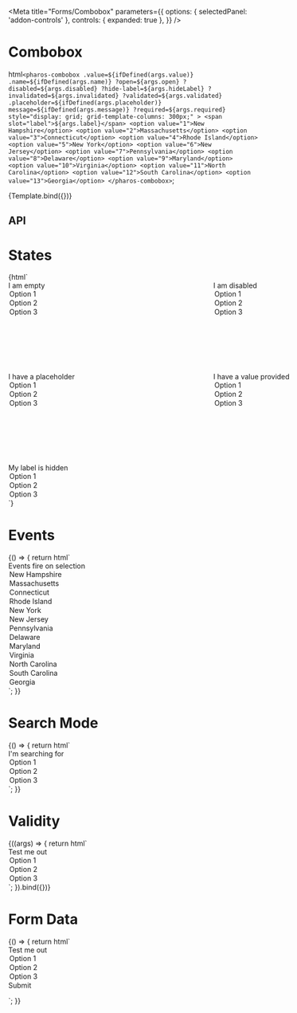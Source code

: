 

<Meta
  title="Forms/Combobox"
  parameters={{
    options: { selectedPanel: 'addon-controls' },
    controls: { expanded: true },
  }}
/>

# Combobox

<GuidelineLink path="combobox" />

  html`
    <pharos-combobox
      .value=${ifDefined(args.value)}
      .name=${ifDefined(args.name)}
      ?open=${args.open}
      ?disabled=${args.disabled}
      ?hide-label=${args.hideLabel}
      ?invalidated=${args.invalidated}
      ?validated=${args.validated}
      .placeholder=${ifDefined(args.placeholder)}
      message=${ifDefined(args.message)}
      ?required=${args.required}
      style="display: grid; grid-template-columns: 300px;"
    >
      <span slot="label">${args.label}</span>
      <option value="1">New Hampshire</option>
      <option value="2">Massachusetts</option>
      <option value="3">Connecticut</option>
      <option value="4">Rhode Island</option>
      <option value="5">New York</option>
      <option value="6">New Jersey</option>
      <option value="7">Pennsylvania</option>
      <option value="8">Delaware</option>
      <option value="9">Maryland</option>
      <option value="10">Virginia</option>
      <option value="11">North Carolina</option>
      <option value="12">South Carolina</option>
      <option value="13">Georgia</option>
    </pharos-combobox>
  `;

<Canvas withToolbar>
  <Story
    name="Base"
    args={{
      open: false,
      disabled: false,
      hideLabel: false,
      label: 'Combobox Label',
    }}
  >
    {Template.bind({})}
  </Story>
</Canvas>

## API

<ArgsTable of="pharos-combobox" />

# States

<Canvas withToolbar>
  <Story name="States">
    {html`
      <div style="display: grid; grid-gap: 7rem; grid-template-columns: repeat(2, 300px);">
        <pharos-combobox name="default">
          <span slot="label">I am empty</span>
          <option value="1">Option 1</option>
          <option value="2">Option 2</option>
          <option value="3">Option 3</option>
        </pharos-combobox>
        <pharos-combobox name="disabled" disabled>
          <span slot="label">I am disabled</span>
          <option value="1">Option 1</option>
          <option value="2">Option 2</option>
          <option value="3">Option 3</option>
        </pharos-combobox>
        <pharos-combobox name="placeholder" placeholder="Enter some text">
          <span slot="label">I have a placeholder</span>
          <option value="1">Option 1</option>
          <option value="2">Option 2</option>
          <option value="3">Option 3</option>
        </pharos-combobox>
        <pharos-combobox name="provided" value="2">
          <span slot="label">I have a value provided</span>
          <option value="1">Option 1</option>
          <option value="2">Option 2</option>
          <option value="3">Option 3</option>
        </pharos-combobox>
        <pharos-combobox name="hidden" hide-label>
          <span slot="label">My label is hidden</span>
          <option value="1">Option 1</option>
          <option value="2">Option 2</option>
          <option value="3">Option 3</option>
        </pharos-combobox>
      </div>
    `}
  </Story>
</Canvas>

# Events

<Canvas withToolbar>
  <Story name="Events">
    {() => {
      return html`
        <div style="display: grid; grid-template-columns: 300px;">
          <pharos-combobox
            placeholder="Select a state"
            @change="${(e) => action('Change')(e.target.value)}"
            @input="${(e) => action('Input')(e.target['_input'].value)}"
          >
            <span slot="label">Events fire on selection</span>
            <option value="NH">New Hampshire</option>
            <option value="MA">Massachusetts</option>
            <option value="CT">Connecticut</option>
            <option value="RI">Rhode Island</option>
            <option value="NY">New York</option>
            <option value="NJ">New Jersey</option>
            <option value="PA">Pennsylvania</option>
            <option value="DE">Delaware</option>
            <option value="MD">Maryland</option>
            <option value="VA">Virginia</option>
            <option value="NC">North Carolina</option>
            <option value="SC">South Carolina</option>
            <option value="GA">Georgia</option>
          </pharos-combobox>
        </div>
      `;
    }}
  </Story>
</Canvas>

# Search Mode

<Canvas withToolbar>
  <Story name="Search Mode">
    {() => {
      return html`
        <pharos-combobox
          placeholder="Search..."
          search-mode
          style="display: grid; grid-template-columns: 300px;"
        >
          <span slot="label">I'm searching for</span>
          <option value="1">Option 1</option>
          <option value="2">Option 2</option>
          <option value="3">Option 3</option>
        </pharos-combobox>
      `;
    }}
  </Story>
</Canvas>

# Validity

<Canvas withToolbar>
  <Story
    name="Validity"
    args={{
      required: true,
      invalidated: true,
      validated: false,
      message: 'This field is required, please make a selection',
    }}
  >
    {((args) => {
      return html`
        <div style="display: grid; grid-template-columns: 300px;">
          <pharos-combobox
            name="my-combobox"
            placeholder="Enter some text"
            @change="${(e) => action('Change')(e.target.value)}"
            @input="${(e) => action('Input')(e.target['_input'].value)}"
            ?required="${args.required}"
            ?invalidated="${args.invalidated}"
            ?validated="${args.validated}"
            message="${args.message}"
          >
            <span slot="label">Test me out</span>
            <option value="1">Option 1</option>
            <option value="2">Option 2</option>
            <option value="3">Option 3</option>
          </pharos-combobox>
        </div>
      `;
    }).bind({})}
  </Story>
</Canvas>

# Form Data

<Canvas withToolbar>
  <Story name="Form Data">
    {() => {
      return html`
        <div style="display: grid; grid-template-columns: 300px;">
          <form name="my-form" action="https://httpbin.org/post" method="POST">
            <pharos-combobox
              name="my-combobox"
              style="margin-bottom: 0.5rem;"
              placeholder="Enter some text"
              @change="${(e) => action('Change')(e.target.value)}"
              @input="${(e) => action('Input')(e.target['_input'].value)}"
              required
            >
              <span slot="label">Test me out</span>
              <option value="1">Option 1</option>
              <option value="2">Option 2</option>
              <option value="3">Option 3</option>
            </pharos-combobox>
            <pharos-button
              type="submit"
              value="Submit"
              @click="${(e) => {
                e.preventDefault();
                const form = document.querySelector('form[name="my-form"]');
                const formData = createFormData(form);
                const xhr = new XMLHttpRequest();
                xhr.open('POST', 'https://httpbin.org/post', true);
                xhr.onload = function () {
                  const response = JSON.parse(this.responseText);
                  action('FormData')(JSON.stringify(response.form));
                };
                xhr.send(formData);
              }}"
            >
              Submit
            </pharos-button>
          </form>
        </div>
      `;
    }}
  </Story>
</Canvas>
